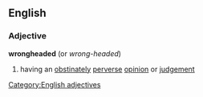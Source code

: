 ==English==
===Adjective===
'''wrongheaded'''  (or ''wrong-headed'')
#having an [[obstinately]] [[perverse]] [[opinion]] or [[judgement]]
[[Category:English adjectives]]